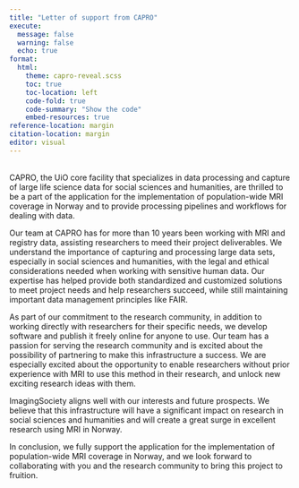 ```yaml
---
title: "Letter of support from CAPRO"
execute:
  message: false
  warning: false
  echo: true
format:
  html:
    theme: capro-reveal.scss
    toc: true
    toc-location: left
    code-fold: true
    code-summary: "Show the code"
    embed-resources: true
reference-location: margin
citation-location: margin
editor: visual
---
```


\
CAPRO, the UiO core facility that specializes in data processing and capture of large life science data for social sciences and humanities, are thrilled to be a part of the application for the implementation of population-wide MRI coverage in Norway and to provide processing pipelines and workflows for dealing with data.

Our team at CAPRO has for more than 10 years been working with MRI and registry data, assisting researchers to meed their project deliverables. We understand the importance of capturing and processing large data sets, especially in social sciences and humanities, with the legal and ethical considerations needed when working with sensitive human data. Our expertise has helped provide both standardized and customized solutions to meet project needs and help researchers succeed, while still maintaining important data management principles like FAIR.

As part of our commitment to the research community, in addition to working directly with researchers for their specific needs, we develop software and publish it freely online for anyone to use. Our team has a passion for serving the research community and is excited about the possibility of partnering to make this infrastructure a success. We are especially excited about the opportunity to enable researchers without prior experience with MRI to use this method in their research, and unlock new exciting research ideas with them.

ImagingSociety aligns well with our interests and future prospects. We believe that this infrastructure will have a significant impact on research in social sciences and humanities and will create a great surge in excellent research using MRI in Norway.

In conclusion, we fully support the application for the implementation of population-wide MRI coverage in Norway, and we look forward to collaborating with you and the research community to bring this project to fruition.
